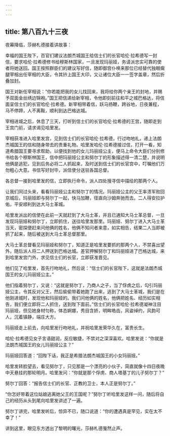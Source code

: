 ```yaml
---
---
---
```

title: 第八百九十三夜
---






夜幕降临，莎赫札德接着讲故事：





幸福的国王陛下，百官们建议法朗杰城国王给信士们的长官哈伦·拉希德写一封信，要求哈伦·拉希德修书给穆斯林国家，一旦发现玛丽娅，务请派忠实可靠的使者将她送回。国王按照群臣们的建议写好信，随即御宫仆唤来那位已经替代独眼瘸腿宰相出任宰相的大臣，令其钤上国王大印，又让诸位大臣一一签字盖章，然后折叠加封。

国王对新任宰相说：“你若能把我的女儿找回来，我将给你两个亲王的封地，并赐予双面金丝绣边锦袍。”国王把信递给新宰相，令他即刻前往和平之城巴格达，将信面呈信士们的长官哈伦·拉希德。新宰相带着信，跃马扬鞭，跨谷地，日夜兼程，马不停蹄，人不离鞍，顺利到达巴格达城。

宰相进城之后，休息了三天，打听到信士们的长官哈伦·拉希德的王宫，随即走到王宫门前，请求谒见哈里发。

宰相获准进入哈里发宫，见到信士们的长官哈伦·拉希德，行过吻地礼，递上法朗杰城国王的信和随身带去的贵重礼物。哈里发哈伦·拉希德接过信，打开一看，知道希腊国王要寻求帮助，以便找到他的女儿玛丽娅公主，便马上命令大臣们分别修书给各个穆斯林国王，信中把玛丽娅公主和努尔丁的形象描述得一清二楚，并说明他俩是逃犯，见到后务必将二人抓起来，及时送到信士们的长官宫中，叮嘱他们万勿粗心大意。书信写好封毕，派信使分送驻各国总督。

各总督一接到哈里发的信，立即执行命令，派人四处搜寻信中描绘的那两个人。

让我们同过头来，看看玛丽娅公主和努尔丁的情况。玛丽娅公主的父王率溃军败回京城后，玛丽娅即与努尔丁一起，快马加鞭，径直向沙姆奔驰而去。二人得安拉护佑，平安顺利到达大马士革城。

哈里发派出的信使在此前一天就赶到了大马士革，并且已通知大马士革总督，一旦发现玛丽娅和努尔丁，立即抓住，送往哈里发那里。玛丽娅、努尔丁进入大马士革当天，密探便赶来问他俩的姓名，他俩不知问者来意，如实相告，结果二人当即被抓了起来，随后被送到大马士革总督那里。

大马士革总督看见玛丽娅和努尔丁，知道正是哈里发要抓的那两个人，不禁喜出望外，随后派人将二人押送到巴格达城。差官押解努尔丁和玛丽娅进了巴格达城，来到哈里发宫门外，求见信士们的长官，立即获准晋见。

他们见了哈里发，首先行吻地礼，然后说：“信士们的长官陛下，这就是法朗杰城国王的女儿玛丽娅公主。”

他们指着努尔丁，又说：“这就是努尔丁，乃商人之子，当了俘虏之后，勾引玛丽娅公主，令其反对父王，然后偷偷带着她跑了出来，逃到了大马士革城，我们是在他刚进城时，发现他和玛丽娅的。我们问他俩的姓名，他俩把姓名、经历如实相告，我们便立即将二人抓住，送到陛下面前。”信士们的长官哈伦·拉希德凝神注目玛丽娅，但见她身材匀称，体态婀娜，秀目含娇，明眸皓齿，风姿绰约，风韵可人，沉着镇静，端庄大方。

玛丽娅走上前去，向哈里发行吻地礼，并祝哈里发荣华久在，富贵长生。

哈伦·拉希德见女子言语甜润，反应敏捷，不禁对之深深喜欢。哈里发说：“你就是法朗杰城国王的女儿玛丽娅公主？”

玛丽娅回答道：“回陛下话，我正是希腊法朗杰城国王的小女玛丽娅。”

哈里发转脸望去，看见努尔丁，只见那是一个漂亮的小伙子，简直就像十四日夜晚中天悬挂的那轮明月。哈里发问：“你就是那个俘虏、商人塔基丁的儿子努尔丁？”

努尔丁回答：“报告信士们的长官、正教的卫士，本人正是努尔丁。”

“你怎好带着这位姑娘逃离她父王的王国呢？”努尔丁听哈里发这样一问，随后将自己的经历从头到尾向哈里发讲述了一遍。

努尔丁讲完，哈里发听后，惊异不已，随口说道：“你的遭遇真是罕见，实在太不幸了！”





讲到这里，眼见东方透出了黎明的曙光，莎赫札德戛然止声。